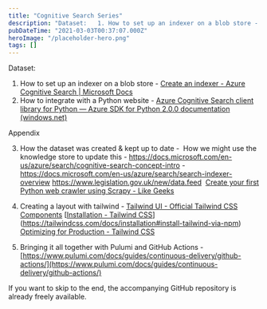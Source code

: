 ```yaml
---
title: "Cognitive Search Series"
description: "Dataset:   1. How to set up an indexer on a blob store - Create an indexer - Azure     Cognitive Search | Microsoft Docs     [https://docs"
pubDateTime: "2021-03-03T00:37:07.000Z"
heroImage: "/placeholder-hero.png"
tags: []
---
```


Dataset:

1. How to set up an indexer on a blob store - [Create an indexer - Azure Cognitive Search | Microsoft Docs](https://docs.microsoft.com/en-us/azure/search/search-howto-create-indexers)
2. How to integrate with a Python website - [Azure Cognitive Search client library for Python — Azure SDK for Python 2.0.0 documentation (windows.net)](https://azuresdkdocs.blob.core.windows.net/$web/python/azure-search-documents/11.1.0/index.html)

Appendix

3. How the dataset was created & kept up to date -  How we might use the knowledge store to update this - https://docs.microsoft.com/en-us/azure/search/cognitive-search-concept-intro - https://docs.microsoft.com/en-us/azure/search/search-indexer-overview https://www.legislation.gov.uk/new/data.feed  [Create your first Python web crawler using Scrapy - Like Geeks](https://likegeeks.com/python-web-crawler-scrapy/#:~:text=Scrapy%20is%20a%20Python%20web%20framework%20that%20you,data%20in%20spreadsheets%20or%20any%20other%20business%20need.)

4. Creating a layout with tailwind - [Tailwind UI - Official Tailwind CSS Components](https://tailwindui.com/components?utm_source=tailwindcss&utm_medium=navigation) [[Installation - Tailwind CSS](https://tailwindcss.com/docs/installation)](https://tailwindcss.com/docs/installation#install-tailwind-via-npm) [Optimizing for Production - Tailwind CSS](https://tailwindcss.com/docs/optimizing-for-production#writing-purgeable-html)

5. Bringing it all together with Pulumi and GitHub Actions - [https://www.pulumi.com/docs/guides/continuous-delivery/github-actions/](https://www.pulumi.com/docs/guides/continuous-delivery/github-actions/)

If you want to skip to the end, the accompanying GitHub repository is already freely available.
